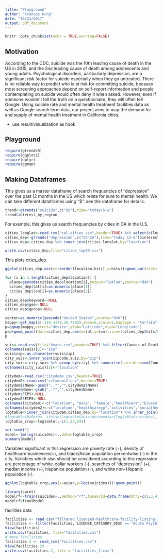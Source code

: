 ```yaml
---
title: "Playground"
author: "Frances Hung"
date: "10/21/2017"
output: pdf_document
---
```


```r
knitr::opts_chunk$set(echo = TRUE,warning=FALSE)
```
## Motivation

According to the CDC, suicide was the 10th leading cause of death in the US in 2015, and the 2nd leading cause of death among adolescents and young adults. Psychological disorders, particularly depression, are a significant risk factor for suicide especially when they go untreated. There is no reliable way to predict who is at risk for committing suicide, because most screening approaches depend on self-report information and people contemplating on suicide would often deny it when asked. However, even if someone wouldn't tell the truth on a questionnaire, they will often tell Google. Using suicide rate and mental health treatment facilities data as well as Google search term data, our project aims to map the demand for and supply of mental health treatment in California cities.

- use result/visualization as hook

## Playground


```r
require(gtrendsR)
require(ggplot2)
require(dplyr)
require(ggmap)
```

## Making Dataframes

This gives us a master dataframe of search frequencies of “depression” over the past 12 months in the US which relate for sure to mental health. We can take different dataframes using "$": see the dataframe for details.

```r
trend<-gtrends("suicide",c("US"),time="today+5-y")
trend$interest_by_region
```

For example, this gives us search frequencies by cities in CA in the U.S.

```r
cities_longlat<-read.csv("cal_cities.csv",header=TRUE) %>% select(c(location,Latitude,Longitude))
cities_dep<-gtrends("depression",c("US-CA"),time="today 12-m")$interest_by_city
cities_dep<-cities_dep %>% inner_join(cities_longlat,by="location")

write.csv(cities_dep,file="cities_top49.csv")
```

This plots cities_dep.

```r
ggplot(cities_dep,aes(x=reorder(location,hits),y=hits))+geom_bar(stat="identity")+theme(axis.text.x = element_text(angle = 90, hjust = 1))
```

```r

for (i in 1:length(cities_dep$location)) {
  place=geocode(cities_dep$location[i],output="latlon",source="dsk")
  cities_dep$lat[i]=as.numeric(place[1])
  cities_dep$lon[i]=as.numeric(place[2])
}
cities_dep$keyword<-NULL
cities_dep$geo<-NULL
cities_dep$gprop<-NULL
```

```r
center=as.numeric(geocode("United States",source="dsk"))
mappy<-get_map(c(-119.4179,36.7783),zoom=6,scale=2,maptype = "terrain",source="google")
p=ggmap(mappy,extent="device",ylab="Latitude",xlab="Longitude")
p=p+geom_point(data=cities_dep,aes(x=lat,y=lon),size=(cities_dep$hits/50)^2)
p
```


```r
suis<-read.csv(file="death.csv",header=TRUE) %>% filter(Causes.of.Death=="SUI") #%>% filter(Year >= 2010)
colnames(suis)[2]<-"zip"
suis$zip<-as.character(suis$zip)
city_suis<-inner_join(zipcode,suis,by="zip") 
city_suis<-city_suis %>% group_by(city) %>% summarise(suicides=sum(Count))
colnames(city_suis)[1]<-"location"
```

```r
citydem<-read.csv("citydems.csv",header=TRUE)
citydem2<-read.csv("citydems2.csv",header=TRUE)
citydem2$Name<-gsub(",.*","",citydem2$Name)
citydem$Name<-gsub(",.*","",citydem$Name)
citydem$FIPS<-NULL
citydem2$FIPS<-NULL
colnames(citydem)<-c("location", "male", "female","healthcare","bluecollar","whitecollar","nonfamily","medAge","AmInd", "whiteNonHisp","hisp","white","black","asian","medIncome","lessHS","HS","Bachelors","pop","unmarriedMpop","unemployed")
colnames(citydem2)<-c("location","healthcarepp","activities","socialRec","entertainment","pov","presdrugs","healthcarebiz")
logtable<-inner_join(citydem,cities_dep,by="location") %>% inner_join(city_suis,by="location") %>% inner_join(citydem2,by="location") %>% mutate(suicides=suicides*10000/pop,healthcarepp=healthcarepp/pop,activities=activities/pop,socialRec=socialRec/pop,entertainment=entertainment/pop,presdrugs=presdrugs/pop,healthcarebiz=healthcarebiz*1000/pop)
#logtable$hiRate<- ifelse(logtable$suicides>median(logtable$suicides),1,0)
logtable_crop<-logtable[,-c(1,23,24)]
```

```r
set.seed(1)
model<-lm(log(suicides)~.,data=logtable_crop)
summary(model)
```
Variables significant in this regression are poverty rate (+), density of healthcare businesses(+), and black/Asian population percentwise (-) in the city. Variables which also should be considered according to this regression are percentage of white-collar workers (-), searches of "depression" (+), median income (+), hispanice population (-), and white non-Hispanic population (-). 
```r
ggplot(logtable_crop,aes(x=asian,y=log(suicides)))+geom_point()
```


```r
library(caret)
modelrf<-train(suicides~.,method="rf",tuneGrid=data.frame(mtry=c(2,3,4,5,6)),data=logtable_crop)
modelrf$finalModel

```

facilities data
```r
facilities <- read_csv("filtered_licensed-healthcare-facility-listing-june-30-2017.csv")
facilities <- filter(facilities, LICENSE_CATEGORY_DESC == "Acute Psychiatric Hospital"|LICENSE_CATEGORY_DESC == "Psychiatric Health Facility" | LICENSE_CATEGORY_DESC =="Psychology Clinic")
View(facilities)
write.csv(facilities, file="facilities.csv")
# more facilities
facilities.2 <- read_csv("facilities.csv")
View(facilities.2)
write.csv(facilities.2, file = "facilities_2.csv")
```


